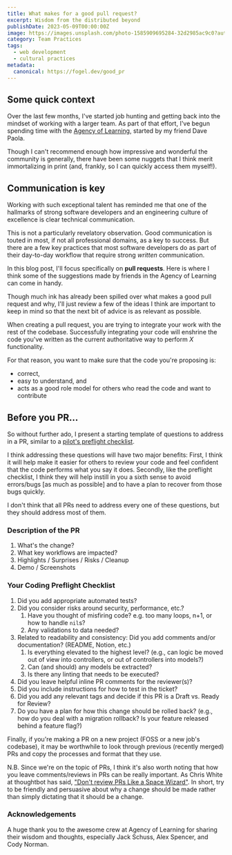 ```yaml
---
title: What makes for a good pull request?
excerpt: Wisdom from the distributed beyond
publishDate: 2023-05-09T00:00:00Z
image: https://images.unsplash.com/photo-1585909695284-32d2985ac9c0?auto=format&fit=crop&w=1068&q=80
category: Team Practices
tags:
  - web development
  - cultural practices
metadata:
  canonical: https://fogel.dev/good_pr
---
```


## Some quick context

Over the last few months, I've started job hunting and getting back into the mindset of working with a larger team. As part of that effort, I've begun spending time with the [Agency of Learning](https://agencyoflearning.com/), started by my friend Dave Paola.

Though I can't recommend enough how impressive and wonderful the community is generally, there have been some nuggets that I think merit immortalizing in print (and, frankly, so I can quickly access them myself!).

## Communication is key

Working with such exceptional talent has reminded me that one of the hallmarks of strong software developers and an engineering culture of excellence is clear technical communication.

This is not a particularly revelatory observation. Good communication is touted in most, if not all professional domains, as a key to success. But there are a few key practices that most software developers do as part of their day-to-day workflow that require strong _written_ communication.

In this blog post, I'll focus specifically on **pull requests**. Here is where I think some of the suggestions made by friends in the Agency of Learning can come in handy.

Though much ink has already been spilled over what makes a good pull request and why, I'll just review a few of the ideas I think are important to keep in mind so that the next bit of advice is as relevant as possible.

When creating a pull request, you are trying to integrate your work with the rest of the codebase. Successfully integrating your code will enshrine the code you've written as the current authoritative way to perform _X_ functionality.

For that reason, you want to make sure that the code you're proposing is:

- correct,
- easy to understand, and
- acts as a good role model for others who read the code and want to contribute

## Before you PR...

So without further ado, I present a starting template of questions to address in a PR, similar to a [pilot's preflight checklist](https://en.wikipedia.org/wiki/Preflight_checklist).

I think addressing these questions will have two major benefits:
First, I think it will help make it easier for others to review your code and feel confident that the code performs what you say it does.
Secondly, like the preflight checklist, I think they will help instill in you a sixth sense to avoid errors/bugs [as much as possible] and to have a plan to recover from those bugs quickly.

I don't think that all PRs need to address every one of these questions, but they should address most of them.

### Description of the PR

1. What's the change?
2. What key workflows are impacted?
3. Highlights / Surprises / Risks / Cleanup
4. Demo / Screenshots

### Your Coding Preflight Checklist

1. Did you add appropriate automated tests?
2. Did you consider risks around security, performance, etc.?
   1. Have you thought of misfiring code? e.g. too many loops, n+1, or how to handle `nil`s?
   2. Any validations to data needed?
3. Related to readability and consistency: Did you add comments and/or documentation? (README, Notion, etc.)
   1. Is everything elevated to the highest level? (e.g., can logic be moved out of view into controllers, or out of controllers into models?)
   2. Can (and should) any models be extracted?
   3. Is there any linting that needs to be executed?
4. Did you leave helpful inline PR comments for the reviewer(s)?
5. Did you include instructions for how to test in the ticket?
6. Did you add any relevant tags and decide if this PR is a Draft vs. Ready for Review?
7. Do you have a plan for how this change should be rolled back? (e.g., how do you deal with a migration rollback? Is your feature released behind a feature flag?)

Finally, if you're making a PR on a new project (FOSS or a new job's codebase), it may be worthwhile to look through previous (recently merged) PRs and copy the processes and format that they use.

N.B. Since we're on the topic of PRs, I think it's also worth noting that how you leave comments/reviews in PRs can be really important. As Chris White at thoughtbot has said, ["Don't review PRs Like a Space Wizard"](https://thoughtbot.com/blog/don-t-review-prs-like-a-space-wizard). In short, try to be friendly and persuasive about why a change should be made rather than simply dictating that it should be a change.

### Acknowledgements

A huge thank you to the awesome crew at Agency of Learning for sharing their wisdom and thoughts, especially Jack Schuss, Alex Spencer, and Cody Norman.
